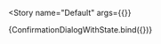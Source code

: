 

<Meta
  title="Components/Modals/Confirmation Dialog"
  decorators={decorators}
/>

<Story
  name="Default"
  args={{}}
>
  {ConfirmationDialogWithState.bind({})}
</Story>
